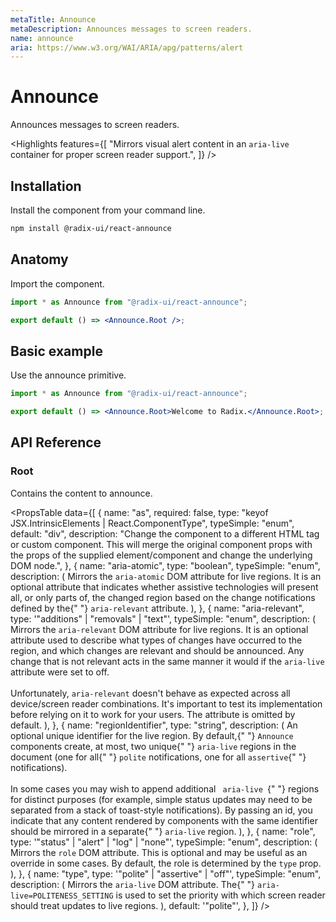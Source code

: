 ```yaml
---
metaTitle: Announce
metaDescription: Announces messages to screen readers.
name: announce
aria: https://www.w3.org/WAI/ARIA/apg/patterns/alert
---
```


# Announce

<Description>Announces messages to screen readers.</Description>

<Highlights
	features={[
		"Mirrors visual alert content in an `aria-live` container for proper screen reader support.",
	]}
/>

## Installation

Install the component from your command line.

```bash
npm install @radix-ui/react-announce
```

## Anatomy

Import the component.

```jsx
import * as Announce from "@radix-ui/react-announce";

export default () => <Announce.Root />;
```

## Basic example

Use the announce primitive.

```jsx
import * as Announce from "@radix-ui/react-announce";

export default () => <Announce.Root>Welcome to Radix.</Announce.Root>;
```

## API Reference

### Root

Contains the content to announce.

<PropsTable
	data={[
		{
			name: "as",
			required: false,
			type: "keyof JSX.IntrinsicElements | React.ComponentType<any>",
			typeSimple: "enum",
			default: "div",
			description:
				"Change the component to a different HTML tag or custom component. This will merge the original component props with the props of the supplied element/component and change the underlying DOM node.",
		},
		{
			name: "aria-atomic",
			type: "boolean",
			typeSimple: "enum",
			description: (
				<span>
					Mirrors the <Code>aria-atomic</Code> DOM attribute for live regions.
					It is an optional attribute that indicates whether assistive
					technologies will present all, or only parts of, the changed region
					based on the change notifications defined by the{" "}
					<Code>aria-relevant</Code> attribute.
				</span>
			),
		},
		{
			name: "aria-relevant",
			type: '"additions" | "removals" | "text"',
			typeSimple: "enum",
			description: (
				<span>
					Mirrors the <Code>aria-relevant</Code> DOM attribute for live regions.
					It is an optional attribute used to describe what types of changes
					have occurred to the region, and which changes are relevant and should
					be announced. Any change that is not relevant acts in the same manner
					it would if the <Code>aria-live</Code> attribute were set to off.
					<br />
					<br />
					Unfortunately, <Code>aria-relevant</Code> doesn't behave as expected
					across all device/screen reader combinations. It's important to test
					its implementation before relying on it to work for your users. The
					attribute is omitted by default.
				</span>
			),
		},
		{
			name: "regionIdentifier",
			type: "string",
			description: (
				<span>
					An optional unique identifier for the live region. By default,{" "}
					<Code>Announce</Code> components create, at most, two unique{" "}
					<Code>aria-live</Code> regions in the document (one for all{" "}
					<Code>polite</Code> notifications, one for all <Code>assertive</Code>{" "}
					notifications).
					<br />
					<br />
					In some cases you may wish to append additional <Code>
						aria-live
					</Code>{" "}
					regions for distinct purposes (for example, simple status updates may
					need to be separated from a stack of toast-style notifications). By
					passing an id, you indicate that any content rendered by components
					with the same identifier should be mirrored in a separate{" "}
					<Code>aria-live</Code> region.
				</span>
			),
		},
		{
			name: "role",
			type: '"status" | "alert" | "log" | "none"',
			typeSimple: "enum",
			description: (
				<span>
					Mirrors the <Code>role</Code> DOM attribute. This is optional and may
					be useful as an override in some cases. By default, the role is
					determined by the <Code>type</Code> prop.
				</span>
			),
		},
		{
			name: "type",
			type: '"polite" | "assertive" | "off"',
			typeSimple: "enum",
			description: (
				<span>
					Mirrors the <Code>aria-live</Code> DOM attribute. The{" "}
					<Code>aria-live=POLITENESS_SETTING</Code> is used to set the priority
					with which screen reader should treat updates to live regions.
				</span>
			),
			default: '"polite"',
		},
	]}
/>
